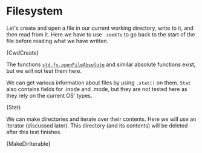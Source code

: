 

# Filesystem

Let's create and open a file in our current working directory, write to it, and
then read from it. Here we have to use `.seekTo` to go back to the start of the
file before reading what we have written.

<CodeBlock language="zig">{CwdCreate}</CodeBlock>

The functions
[`std.fs.openFileAbsolute`](https://ziglang.org/documentation/master/std/#std.fs.openFileAbsolute)
and similar absolute functions exist, but we will not test them here.

We can get various information about files by using `.stat()` on them. `Stat`
also contains fields for .inode and .mode, but they are not tested here as they
rely on the current OS' types.

<CodeBlock language="zig">{Stat}</CodeBlock>

We can make directories and iterate over their contents. Here we will use an
iterator (discussed later). This directory (and its contents) will be deleted
after this test finishes.

<CodeBlock language="zig">{MakeDirIterable}</CodeBlock>
